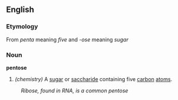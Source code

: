 ==English==
===Etymology===
From '' penta '' meaning '' five '' and ''-ose'' meaning ''sugar'' 
===Noun===
''' pentose '''
#''(chemistry)'' A [[sugar]] or [[saccharide]] containing five [[carbon]] [[atom]]s.
:''Ribose, found in RNA, is a common pentose''